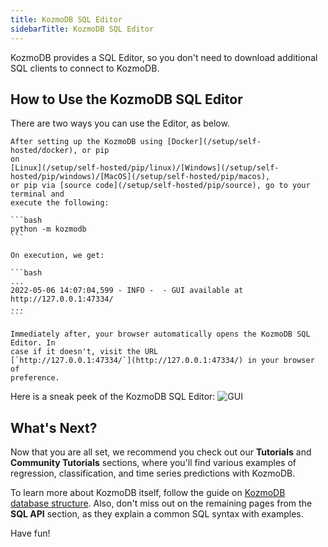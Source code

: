 ```yaml
---
title: KozmoDB SQL Editor
sidebarTitle: KozmoDB SQL Editor
---
```


KozmoDB provides a SQL Editor, so you don't need to download additional SQL clients to connect to KozmoDB.

## How to Use the KozmoDB SQL Editor

There are two ways you can use the Editor, as below.

<Tabs>
  <Tab title="Self-Hosted Local Deployment">

    After setting up the KozmoDB using [Docker](/setup/self-hosted/docker), or pip
    on
    [Linux](/setup/self-hosted/pip/linux)/[Windows](/setup/self-hosted/pip/windows)/[MacOS](/setup/self-hosted/pip/macos),
    or pip via [source code](/setup/self-hosted/pip/source), go to your terminal and
    execute the following:

    ```bash
    python -m kozmodb
    ```

    On execution, we get:

    ```bash
    ...
    2022-05-06 14:07:04,599 - INFO -  - GUI available at http://127.0.0.1:47334/
    ...
    ```

    Immediately after, your browser automatically opens the KozmoDB SQL Editor. In
    case if it doesn't, visit the URL
    [`http://127.0.0.1:47334/`](http://127.0.0.1:47334/) in your browser of
    preference.

  </Tab>
</Tabs>


Here is a sneak peek of the KozmoDB SQL Editor:
![GUI](/assets/cloud/gui_query.png)

## What's Next?

Now that you are all set, we recommend you check out our **Tutorials** and
**Community Tutorials** sections, where you'll find various examples of
regression, classification, and time series predictions with KozmoDB.

To learn more about KozmoDB itself, follow the guide on
[KozmoDB database structure](/sql/table-structure/). Also, don't miss out on the
remaining pages from the **SQL API** section, as they explain a common SQL
syntax with examples.

Have fun!
